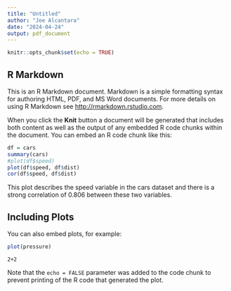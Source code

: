 ```yaml
---
title: "Untitled"
author: "Joe Alcantara"
date: "2024-04-24"
output: pdf_document
---
```


```r
knitr::opts_chunk$set(echo = TRUE)
```

## R Markdown

This is an R Markdown document. Markdown is a simple formatting syntax for authoring HTML, PDF, and MS Word documents. For more details on using R Markdown see <http://rmarkdown.rstudio.com>.

When you click the **Knit** button a document will be generated that includes both content as well as the output of any embedded R code chunks within the document. You can embed an R code chunk like this:

```r
df = cars
summary(cars)
#plot(df$speed)
plot(df$speed, df$dist)
cor(df$speed, df$dist)
```

This plot describes the speed variable in the cars dataset and there is a strong correlation of 0.806 between these two variables.

## Including Plots

You can also embed plots, for example:

```r
plot(pressure)
```

```(r)
2+2
```


Note that the `echo = FALSE` parameter was added to the code chunk to prevent printing of the R code that generated the plot.
